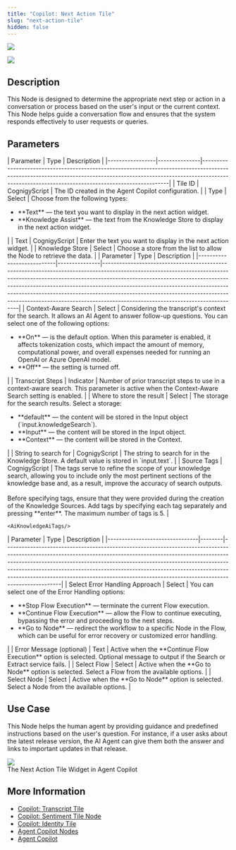 ```yaml
---
title: "Copilot: Next Action Tile"
slug: "next-action-tile"
hidden: false
---
```



<a href="/release-notes/4.72"><img noZoom src="https://img.shields.io/badge/Added in-v4.72-blue.svg" /></a>


<Frame>
  <img class="image-center" src="/_assets/ai/develop/node-reference/agent-copilot/next-action-tile.png" style={{ width: 'auto' }} />
</Frame>

## Description

This Node is designed to determine the appropriate next step or action in a conversation or process based on the user's input or the current context.
This Node helps guide a conversation flow and ensures that the system responds effectively to user requests or queries.

## Parameters

<AccordionGroup>
  <Accordion title="General Settings">
    | Parameter       | Type          | Description                                                                                                                                                                                                                  |
    |-----------------|---------------|------------------------------------------------------------------------------------------------------------------------------------------------------------------------------------------------------------------------------|
    | Tile ID         | CognigyScript | The ID created in the Agent Copilot configuration.                                                                                                                                                                              |
    | Type            | Select        | Choose from the following types: <ul><li>**Text** — the text you want to display in the next action widget.</li><li>**Knowledge Assist** — the text from the Knowledge Store to display in the next action widget.</li></ul> |
    | Text            | CognigyScript | Enter the text you want to display in the next action widget.                                                                                                                                                                |
    | Knowledge Store | Select        | Choose a store from the list to allow the Node to retrieve the data.                                                                                                                                                         |
  </Accordion>

  <Accordion title="Enable Copy to Clipboard Button">
    <AiNodesForwarder/>
  </Accordion>

  <Accordion title="Search Settings">
    | Parameter                 | Type          | Description                                                                                                                                                                                                                                                                                                                                                                                                                                          |
    |---------------------------|---------------|------------------------------------------------------------------------------------------------------------------------------------------------------------------------------------------------------------------------------------------------------------------------------------------------------------------------------------------------------------------------------------------------------------------------------------------------------|
    | Context-Aware Search      | Select        | Considering the transcript's context for the search. It allows an AI Agent to answer follow-up questions. You can select one of the following options:<ul><li>**On** — is the default option. When this parameter is enabled, it affects tokenization costs, which impact the amount of memory, computational power, and overall expenses needed for running an OpenAI or Azure OpenAI model.</li><li>**Off** — the setting is turned off.</li></ul> |
    | Transcript Steps          | Indicator     | Number of prior transcript steps to use in a context-aware search. This parameter is active when the Context-Aware Search setting is enabled.                                                                                                                                                                                                                                                                                                        |
    | Where to store the result | Select        | The storage for the search results. Select a storage:<ul><li>**default** — the content will be stored in the Input object (`input.knowledgeSearch`).</li><li>**Input** — the content will be stored in the Input object.</li><li>**Context** — the content will be stored in the Context.</li></ul>                                                                                                                                                  |
    | String to search for      | CognigyScript | The string to search for in the Knowledge Store. A default value is stored in `input.text`.                                                                                                                                                                                                                                                                                                                                                          |
    | Source Tags               | CognigyScript | The tags serve to refine the scope of your knowledge search, allowing you to include only the most pertinent sections of the knowledge base and, as a result, improve the accuracy of search outputs. <br/><br/> Before specifying tags, ensure that they were provided during the creation of the Knowledge Sources. Add tags by specifying each tag separately and pressing **enter**. The maximum number of tags is 5.                              |

    <AiKnowledgeAiTags/>
  </Accordion>

  <Accordion title="Error Handling">
    | Parameter                      | Type   | Description                                                                                                                                                                                                                                                                                                                                                                                                              |
    |--------------------------------|--------|--------------------------------------------------------------------------------------------------------------------------------------------------------------------------------------------------------------------------------------------------------------------------------------------------------------------------------------------------------------------------------------------------------------------------|
    | Select Error Handling Approach | Select | You can select one of the Error Handling options:<ul><li>**Stop Flow Execution** — terminate the current Flow execution.</li><li>**Continue Flow Execution** — allow the Flow to continue executing, bypassing the error and proceeding to the next steps.</li><li>**Go to Node** — redirect the workflow to a specific Node in the Flow, which can be useful for error recovery or customized error handling.</li></ul> |
    | Error Message (optional)       | Text   | Active when the **Continue Flow Execution** option is selected. Optional message to output if the Search or Extract service fails.                                                                                                                                                                                                                                                                                       |
    | Select Flow                    | Select | Active when the **Go to Node** option is selected. Select a Flow from the available options.                                                                                                                                                                                                                                                                                                                             |
    | Select Node                    | Select | Active when the **Go to Node** option is selected. Select a Node from the available options.                                                                                                                                                                                                                                                                                                                             |
  </Accordion>
</AccordionGroup>

## Use Case

This Node helps the human agent by providing guidance and predefined instructions based on the user's question. 
For instance, if a user asks about the latest release version, the AI Agent can give them both the answer and links to important updates in that release.

<Frame>
  <img class="image-center" src="/_assets/ai/develop/node-reference/agent-copilot/next-action-tile-example.png" style={{ width: 'auto' }} />
  <figcaption>The Next Action Tile Widget in Agent Copilot</figcaption>
</Frame>

## More Information

- [Copilot: Transcript Tile](/ai/agents/develop/node-reference/agent-copilot/transcript-tile)
- [Copilot: Sentiment Tile Node](/ai/agents/develop/node-reference/agent-copilot/sentiment-tile)
- [Copilot: Identity Tile](/ai/agents/develop/node-reference/agent-copilot/identity-tile)
- [Agent Copilot Nodes](/ai/agents/develop/node-reference/agent-copilot/overview)
- [Agent Copilot](/agent-copilot/overview)